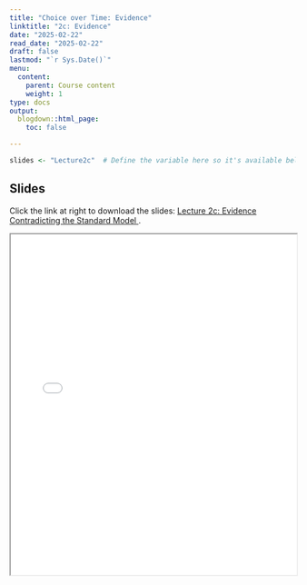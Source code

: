 ```yaml
---
title: "Choice over Time: Evidence"
linktitle: "2c: Evidence"
date: "2025-02-22"
read_date: "2025-02-22"
draft: false
lastmod: "`r Sys.Date()`"
menu:
  content:
    parent: Course content
    weight: 1
type: docs
output:
  blogdown::html_page:
    toc: false

---
```


```r
slides <- "Lecture2c"  # Define the variable here so it's available below
```

## Slides

Click the link at right to download the slides: [Lecture 2c: Evidence Contradicting the Standard Model  <i class="fas fa-file-download"></i>](slides/`r slides`.pdf).

<iframe src="/slides/`r slides`.pdf" width="100%" height="600px"></iframe>
